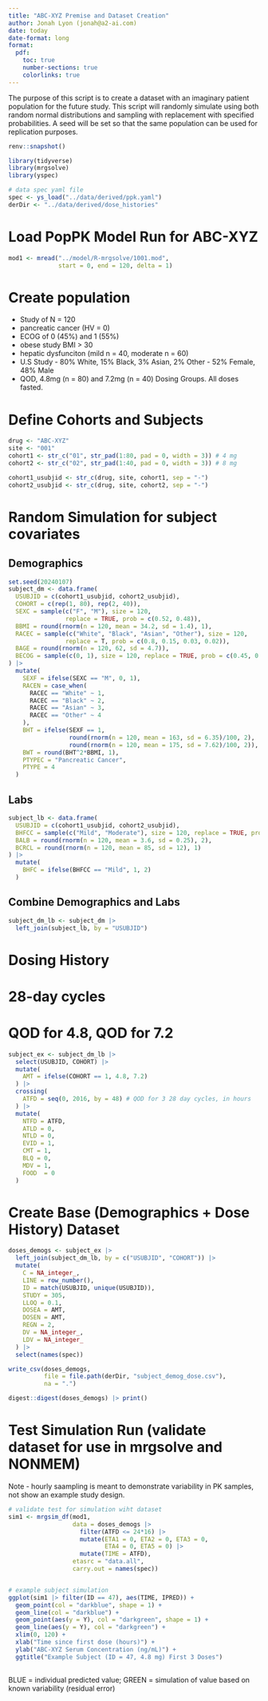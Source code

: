 ```yaml
---
title: "ABC-XYZ Premise and Dataset Creation"
author: Jonah Lyon (jonah@a2-ai.com)
date: today
date-format: long
format:
  pdf:
    toc: true
    number-sections: true
    colorlinks: true
---
```


The purpose of this script is to create a dataset with an imaginary patient population for the future study.  This script will randomly simulate using both random normal distributions and sampling with replacement with specified probabilities.  A seed will be set so that the same population can be used for replication purposes.

```r
renv::snapshot()
```


```r
library(tidyverse)
library(mrgsolve)
library(yspec)

# data spec yaml file
spec <- ys_load("../data/derived/ppk.yaml")
derDir <- "../data/derived/dose_histories"


```

# Load PopPK Model Run for ABC-XYZ
```r
mod1 <- mread("../model/R-mrgsolve/1001.mod", 
              start = 0, end = 120, delta = 1)

```

# Create population
- Study of N = 120
- pancreatic cancer (HV = 0)
- ECOG of 0 (45%) and 1 (55%)
- obese study BMI > 30
- hepatic dysfunciton (mild n = 40, moderate n = 60)
- U.S Study
      - 80% White, 15% Black, 3% Asian, 2% Other
      - 52% Female, 48% Male
- QOD, 4.8mg (n = 80) and 7.2mg (n = 40) Dosing Groups.  All doses fasted.

# Define Cohorts and Subjects
```r
drug <- "ABC-XYZ"
site <- "001"
cohort1 <- str_c("01", str_pad(1:80, pad = 0, width = 3)) # 4 mg
cohort2 <- str_c("02", str_pad(1:40, pad = 0, width = 3)) # 8 mg

cohort1_usubjid <- str_c(drug, site, cohort1, sep = "-")
cohort2_usubjid <- str_c(drug, site, cohort2, sep = "-")

```
# Random Simulation for subject covariates
## Demographics
```r
set.seed(20240107)
subject_dm <- data.frame(
  USUBJID = c(cohort1_usubjid, cohort2_usubjid),
  COHORT = c(rep(1, 80), rep(2, 40)),
  SEXC = sample(c("F", "M"), size = 120, 
                replace = TRUE, prob = c(0.52, 0.48)),
  BBMI = round(rnorm(n = 120, mean = 34.2, sd = 1.4), 1),
  RACEC = sample(c("White", "Black", "Asian", "Other"), size = 120, 
                replace = T, prob = c(0.8, 0.15, 0.03, 0.02)),
  BAGE = round(rnorm(n = 120, 62, sd = 4.7)),
  BECOG = sample(c(0, 1), size = 120, replace = TRUE, prob = c(0.45, 0.55))
) |> 
  mutate(
    SEXF = ifelse(SEXC == "M", 0, 1),
    RACEN = case_when(
      RACEC == "White" ~ 1,
      RACEC == "Black" ~ 2,
      RACEC == "Asian" ~ 3,
      RACEC == "Other" ~ 4
    ),
    BHT = ifelse(SEXF == 1,
                 round(rnorm(n = 120, mean = 163, sd = 6.35)/100, 2),
                 round(rnorm(n = 120, mean = 175, sd = 7.62)/100, 2)),
    BWT = round(BHT^2*BBMI, 1),
    PTYPEC = "Pancreatic Cancer",
    PTYPE = 4
  )

```

## Labs
```r
subject_lb <- data.frame(
  USUBJID = c(cohort1_usubjid, cohort2_usubjid),
  BHFCC = sample(c("Mild", "Moderate"), size = 120, replace = TRUE, prob = c(0.4, 0.6)),
  BALB = round(rnorm(n = 120, mean = 3.6, sd = 0.25), 2),
  BCRCL = round(rnorm(n = 120, mean = 85, sd = 12), 1)
) |> 
  mutate(
    BHFC = ifelse(BHFCC == "Mild", 1, 2)
  )

```

## Combine Demographics and Labs
```r

subject_dm_lb <- subject_dm |> 
  left_join(subject_lb, by = "USUBJID")

```
# Dosing History
# 28-day cycles
# QOD for 4.8, QOD for 7.2
```r
subject_ex <- subject_dm_lb |> 
  select(USUBJID, COHORT) |> 
  mutate(
    AMT = ifelse(COHORT == 1, 4.8, 7.2)
  ) |> 
  crossing(
    ATFD = seq(0, 2016, by = 48) # QOD for 3 28 day cycles, in hours
  ) |> 
  mutate(
    NTFD = ATFD,
    ATLD = 0,
    NTLD = 0,
    EVID = 1, 
    CMT = 1,
    BLQ = 0,
    MDV = 1,
    FOOD  = 0
  )

```

# Create Base (Demographics + Dose History) Dataset
```r
doses_demogs <- subject_ex |> 
  left_join(subject_dm_lb, by = c("USUBJID", "COHORT")) |> 
  mutate(
    C = NA_integer_,
    LINE = row_number(),
    ID = match(USUBJID, unique(USUBJID)),
    STUDY = 305,
    LLOQ = 0.1,
    DOSEA = AMT,
    DOSEN = AMT,
    REGN = 2,
    DV = NA_integer_,
    LDV = NA_integer_
  ) |> 
  select(names(spec))

```

```r

write_csv(doses_demogs, 
          file = file.path(derDir, "subject_demog_dose.csv"), 
          na = ".")

digest::digest(doses_demogs) |> print()

```


# Test Simulation Run (validate dataset for use in mrgsolve and NONMEM)
Note - hourly saampling is meant to demonstrate variability in PK samples, not show an example study design.
```r
# validate test for simulation wiht dataset
sim1 <- mrgsim_df(mod1,
                  data = doses_demogs |> 
                    filter(ATFD <= 24*16) |> 
                    mutate(ETA1 = 0, ETA2 = 0, ETA3 = 0, 
                           ETA4 = 0, ETA5 = 0) |> 
                    mutate(TIME = ATFD),
                  etasrc = "data.all",
                  carry.out = names(spec))


# example subject simulation
ggplot(sim1 |> filter(ID == 47), aes(TIME, IPRED)) + 
  geom_point(col = "darkblue", shape = 1) + 
  geom_line(col = "darkblue") + 
  geom_point(aes(y = Y), col = "darkgreen", shape = 1) + 
  geom_line(aes(y = Y), col = "darkgreen") + 
  xlim(0, 120) +
  xlab("Time since first dose (hours)") + 
  ylab("ABC-XYZ Serum Concentration (ng/mL)") + 
  ggtitle("Example Subject (ID = 47, 4.8 mg) First 3 Doses")
  
```
BLUE  = individual predicted value;
GREEN = simulation of value based on known variability (residual error)
